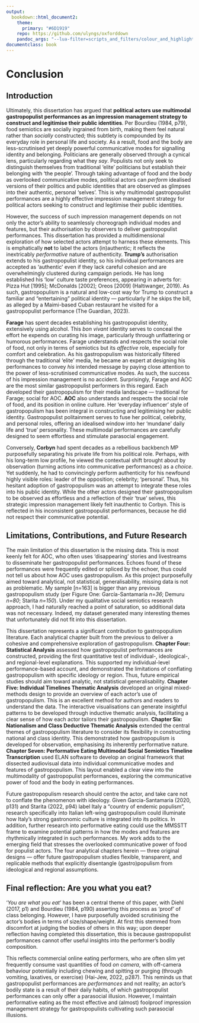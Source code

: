 ```yaml
---
output:
  bookdown::html_document2: 
    theme:
      primary: "#6D1919"
    repo: https://github.com/ulyngs/oxforddown
    pandoc_args: "--lua-filter=scripts_and_filters/colour_and_highlight.lua"
documentclass: book
---
```


# Conclusion 

## Introduction

Ultimately, this dissertation has argued that **political actors use multimodal gastropopulist performances as an impression management strategy to construct and legitimise their public identities**. Per Bourdieu (1984, p79), food semiotics are socially ingrained from birth, making them feel natural rather than _socially_ constructed; this subtlety is compounded by its everyday role in personal life and society. As a result, food and the body are less-scrutinised yet deeply powerful communicative modes for signalling identity and belonging. Politicians are generally observed through a cynical lens, particularly regarding what they _say_. Populists not only seek to distinguish themselves from traditional ‘elite’ politicians but establish their belonging with ‘the people’. Through taking advantage of food and the body as overlooked communicative modes, political actors can _perform_ idealised versions of their politics and public identities that are observed as glimpses into their authentic, personal ‘selves’. This is why multimodal gastropopulist performances are a highly effective impression management strategy for political actors seeking to construct and legitimise their public identities. 

However, the success of such impression management depends on not only the actor’s ability to seamlessly choreograph individual modes and features, but their authorisation by observers to deliver gastropopulist performances. This dissertation has provided a multidimensional exploration of how selected actors attempt to harness these elements. This is emphatically **not** to label the actors (in)authentic; it reflects the inextricably _performative_ nature of authenticity. **Trump’s** authorisation extends to his gastropopulist identity, so his individual performances are accepted as ‘authentic’ even if they lack careful cohesion and are overwhelmingly clustered during campaign periods. He has long established his ‘low’ culture taste preferences, appearing in adverts for: Pizza Hut [1995]; McDonalds [2002]; Oreos [2009] (Haltiwanger, 2019). As such, gastropopulism is a natural and low-cost way for Trump to construct a familiar and "entertaining" political identity --- particularly if he skips the bill, as alleged by a Maimi-based Cuban restaurant he visited for a gastropopulist performance (The Guardian, 2023). 

**Farage** has spent decades establishing his gastropopulist identity, extensively using alcohol. This _bon vivant_ identity serves to conceal the effort he expends on curating his image, particularly through unflattering or humorous performances. Farage understands and respects the social role of food, not only in terms of semiotics but its _affective_ role, especially for comfort and celebration. As his gastropopulism was historically filtered through the traditional ‘elite’ media, he became an expert at designing his performances to convey _his_ intended message by paying close attention to the power of less-scrutinised communicative modes. As such, the success of his impression management is no accident. Surprisingly, Farage and AOC are the most similar gastropopulist performers in this regard. Each developed their gastropopulism for their media landscape — traditional for Farage; social for AOC. **AOC** also understands and respects the social role of food, and its position in online culture. Her ‘everyday influencer’ style of gastropopulism has been integral in constructing and legitimising her public identity. Gastropopulist politainment serves to fuse her political, celebrity, and personal roles, offering an idealised window into her ‘mundane’ daily life and ‘true’ personality. These multimodal performances are carefully designed to seem effortless and stimulate parasocial engagement. 

Conversely, **Corbyn** had spent decades as a rebellious backbench MP purposefully separating his private life from his political role. Perhaps, with his long-term low profile, he viewed the contextual shift brought about by observation (turning actions into communicative performances) as a _choice_. Yet suddenly, he had to convincingly perform authenticity for his newfound highly visible roles: leader of the opposition; celebrity; ‘personal’. Thus, his hesitant adoption of gastropopulism was an attempt to integrate these roles into his public identity. While the other actors designed their gastropopulism to be observed as effortless and a reflection of their ‘true’ selves, this strategic impression management likely felt inauthentic to Corbyn. This is reflected in his inconsistent gastropopulist performances, because he did not respect their communicative potential.

## Limitations, Contributions, and Future Research 

The main limitation of this dissertation is the missing data. This is most keenly felt for AOC, who often uses ‘disappearing’ stories and livestreams to disseminate her gastropopulist performances. Echoes found of these performances were frequently edited or spliced by the echoer, thus could not tell us about how AOC uses gastropopulism. As this project purposefully aimed toward analytical, not statistical, generalisability, missing data is not as problematic. My sample [n=163] is bigger than any previous gastropopulism study (per Figure One: García-Santamaría _n=36_; Demuru _n=80_; Starita _n=150_). Under my qualitative social semiotics research approach, I had naturally reached a point of saturation, so additional data was not necessary. Indeed, my dataset generated many interesting themes that unfortunately did not fit into this dissertation. 

This dissertation represents a significant contribution to gastropopulism literature. Each analytical chapter built from the previous to deliver a cohesive and comprehensive exploration of gastropopulism. **Chapter Four: Statistical Analysis** assessed how gastropopulist performances are constructed, providing the first quantitative test of individual-, ideological-, and regional-level explanations. This supported my individual-level performance-based account, and demonstrated the limitations of conflating gastropopulism with specific ideology or region. Thus, future empirical studies should aim toward analytic, not statistical generalisability. **Chapter Five: Individual Timelines Thematic Analysis** developed an original mixed-methods design to provide an overview of each actor’s use of gastropopulism. This is an excellent method for authors and readers to understand the data. The interactive visualisations can generate insightful patterns to be developed through inductive thematic analysis, facilitating a clear sense of how each actor tailors their gastropopulism. **Chapter Six: Nationalism and Class Deductive Thematic Analysis** extended the central themes of gastropopulism literature to consider its flexibility in constructing national and class identity. This demonstrated how gastropopulism is developed for observation, emphasising its inherently performative nature. **Chapter Seven: Performative Eating Multimodal Social Semiotics Timeline Transcription** used ELAN software to develop an original framework that dissected audiovisual data into individual communicative modes and features of gastropopulism. This layout enabled a clear view into the multimodality of gastropopulist performances, exploring the communicative power of food and the body in eating performances. 

Future gastropopulism research should centre the actor, and take care not to conflate the phenomenon with ideology. Given Garcia-Santamaria (2020, p131) and Starita (2022, p94) label Italy a “country of endemic populism”, research specifically into Italian left-wing gastropopulism could illuminate how Italy’s strong gastronomic culture is integrated into its politics. In addition, further research into performative eating could use the MMSSTT frame to examine potential patterns in how the modes and features are rhythmically integrated in such performances. My work adds to the emerging field that stresses the overlooked communicative power of food for populist actors. The four analytical chapters herein — three original designs — offer future gastropopulism studies flexible, transparent, and replicable methods that explicitly disentangle (gastro)populism from ideological and regional assumptions. 

## Final reflection: Are you what you eat? 

‘_You are what you eat_’ has been a central theme of this paper, with Diehl (2017, p1) and Bourdieu (1984, p190) asserting this process as ‘proof’ of class belonging. However, I have purposefully avoided scrutinising the actor’s bodies in terms of size/shape/weight. At first this stemmed from discomfort at judging the bodies of others in this way; upon deeper reflection having completed this dissertation, this is because gastropopulist performances cannot offer useful insights into the performer’s bodily composition. 

This reflects commercial online eating performers, who are often slim yet frequently consume vast quantities of food _on camera_, with off-camera behaviour potentially including chewing and spitting or purging (through vomiting, laxatives, or exercise) (Hai-Jew, 2022, p287). This reminds us that gastropopulist performances are _performances_ and not reality; an actor’s bodily state is a result of their daily habits, of which gastropopulist performances can only offer a parasocial illusion. However, I maintain performative eating as the most effective and (almost) foolproof impression management strategy for gastropopulists cultivating such parasocial illusions. 
